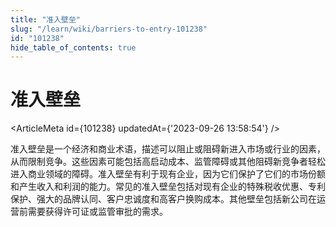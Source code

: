 ```yaml
---
title: "准入壁垒"
slug: "/learn/wiki/barriers-to-entry-101238"
id: "101238"
hide_table_of_contents: true
---
```



# 准入壁垒

<ArticleMeta id={101238} updatedAt={'2023-09-26 13:58:54'} />
<div className='border-solid border-b border-t-0 my-4 border-[var(--ifm-color-gray-300)]' />

准入壁垒是一个经济和商业术语，描述可以阻止或阻碍新进入市场或行业的因素，从而限制竞争。这些因素可能包括高启动成本、监管障碍或其他阻碍新竞争者轻松进入商业领域的障碍。准入壁垒有利于现有企业，因为它们保护了它们的市场份额和产生收入和利润的能力。常见的准入壁垒包括对现有企业的特殊税收优惠、专利保护、强大的品牌认同、客户忠诚度和高客户换购成本。其他壁垒包括新公司在运营前需要获得许可证或监管审批的需求。
